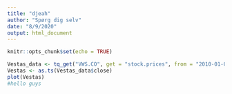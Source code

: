 ```yaml
---
title: "djeah"
author: "Spørg dig selv"
date: "8/9/2020"
output: html_document
---
```


```r
knitr::opts_chunk$set(echo = TRUE)
```

```r
Vestas_data <- tq_get("VWS.CO", get = "stock.prices", from = "2010-01-01", to = "2020-09-08")
Vestas <- as.ts(Vestas_data$close)
plot(Vestas)
#hello guys
```
